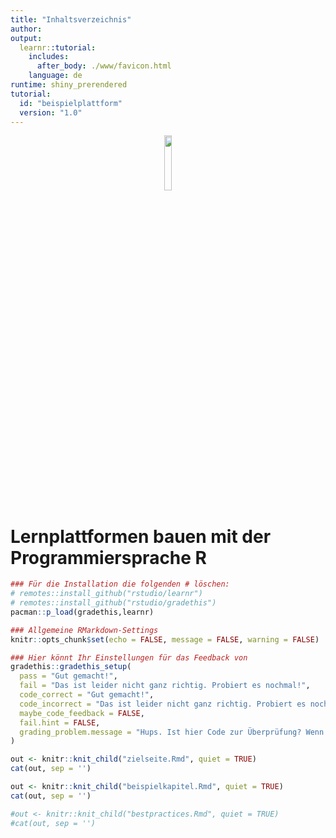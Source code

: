 ```yaml
---
title: "Inhaltsverzeichnis"
author:
output: 
  learnr::tutorial:
    includes:
      after_body: ./www/favicon.html
    language: de
runtime: shiny_prerendered
tutorial:
  id: "beispielplattform"
  version: "1.0"
---
```

<!-- Hierhin kommt Euer Logo - einfach den Link austauschen -->
<center>
![](https://betterplace-assets.betterplace.org/uploads/organisation/profile_picture/000/033/251/crop_original_bp1613490681_Logo.jpg){#id .class width=15% height=15%}
</center>

# Lernplattformen bauen mit der Programmiersprache R
<!-- Das hier ist ein Set-up-Code Chunk, in dem Ihr global (= also für die gesamte Dokumentenstruktur) Einstellungen vornehmen könnt. -->
```r
### Für die Installation die folgenden # löschen:
# remotes::install_github("rstudio/learnr")
# remotes::install_github("rstudio/gradethis")
pacman::p_load(gradethis,learnr)

### Allgemeine RMarkdown-Settings
knitr::opts_chunk$set(echo = FALSE, message = FALSE, warning = FALSE)

### Hier könnt Ihr Einstellungen für das Feedback von
gradethis::gradethis_setup(
  pass = "Gut gemacht!",
  fail = "Das ist leider nicht ganz richtig. Probiert es nochmal!",
  code_correct = "Gut gemacht!",
  code_incorrect = "Das ist leider nicht ganz richtig. Probiert es nochmal!",
  maybe_code_feedback = FALSE,
  fail.hint = FALSE,
  grading_problem.message = "Hups. Ist hier Code zur Überprüfung? Wenn ja, dann liegt der Fehler bei uns. Schickt uns bitte einen Screenshot mit der Übung und Eurer Lösung."
)
``` 

<!-- ## Zielseite -->
<!-- Anmerkung: Mit dem folgenden Code Chunk verbindet Ihr Eure einzelnen Seite mit diesem Hauptdokument -->
```r
out <- knitr::knit_child("zielseite.Rmd", quiet = TRUE)
cat(out, sep = '')
```

<!-- ## Beispielkapitel -->
<!-- Anmerkung: ... -->
```r
out <- knitr::knit_child("beispielkapitel.Rmd", quiet = TRUE)
cat(out, sep = '')
```

<!-- ## Best Practices -->
<!-- Anmerkung: ... -->
```r
#out <- knitr::knit_child("bestpractices.Rmd", quiet = TRUE)
#cat(out, sep = '')
```